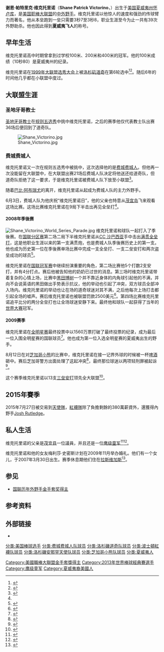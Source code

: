 {{Infobox baseball biography
|name        = 謝恩·維克托里諾<br />Shane Victorino
|image       = Shane Victorino on July 28, 2013.jpg
|image_size  = 280px
|caption     = 
|position    = [[中外野手|中外野手]]
|birth_date  = {{birth date and age|1980|11|30}}
|death_date  =
|birth_place = {{USA}}[[夏威夷州|夏威夷州]][[懷盧庫|懷盧庫]]
|death_place =
|team        = 
|number      = 
|bats        = 右
|throws      = 右
|debutleague = [[美國職棒大聯盟|美國職棒大聯盟]]
|debutdate   = 4月2日
|debutyear   = 2003年
|debutteam   = [[聖地牙哥教士|聖地牙哥教士]]
|finalleague = [[美國職棒大聯盟|美國職棒大聯盟]]
|finaldate   = 10月4日
|finalyear   = 2015年
|finalteam   = [[洛杉磯天使|洛杉磯天使]]
|statyear    = 
|statleague  = [[美國職棒大聯盟|美國職棒大聯盟]]
|stat1label  = [[打擊率|打擊率]]
|stat1value  = .275
|stat2label  = [[安打|安打]]
|stat2value  = 1,274
|stat3label  = [[全壘打|全壘打]]
|stat3value  = 108
|stat4label  = [[打點|打點]]
|stat4value  = 489
|stat5label  = [[盜壘|盜壘]]
|stat5value  = 231
|stat6label  = [[得分_(棒球)|得分]]
|stat6value  = 731
|teams       =
* [[聖地牙哥教士|聖地牙哥教士]]（{{mlby|2003}}）
* [[費城費城人|費城費城人]]（{{mlby|2005}}–{{mlby|2012}}）
* [[洛杉磯道奇|洛杉磯道奇]]（{{mlby|2012}}）
* [[波士頓紅襪|波士頓紅襪]]（{{mlby|2013}}–{{mlby|2015}}）
* [[洛杉磯天使|洛杉磯天使]]（{{mlby|2015}}）
|awards      =
* 2x[[美國職棒大聯盟全明星賽|全明星賽]]（[[2009年美國職棒大聯盟全明星賽|2009]]、[[2011年美國職棒大聯盟全明星賽|2011]]）
* 4x[[美國職棒大聯盟金手套獎|金手套獎]]（2008-2010、2013）
* 2x[[世界大賽|世界大賽]]冠軍 （[[2008年世界大賽|2008]]、[[2013年世界大賽|2013]]）
}}

'''谢恩·帕特里克·维克托里诺'''（'''Shane Patrick Victorino'''，{{bd|1980年|11月30日|||Victorino, Shane}}）出生于[[美国|美国]][[夏威夷州|夏威夷州]][[怀卢库|怀卢库]]，是[[美国职棒大联盟|美国职棒大联盟]]的[[中外野手|中外野手]]。维克托里诺以他惊人的速度和强劲的传球臂力而著名，他从本垒跑到一垒只需要3秒7至3秒8，职业生涯至今为止一共有39次外野助杀。他也因此得到'''夏威夷飞人'''的称号。

==早年生活==
维克托里诺高中时期曾拿到过学校100米、200米和400米的冠军。他的100米成绩（10秒80）是夏威夷州的纪录。

维克托里诺在[[1999年美国职棒大联盟选秀|1999年大联盟选秀大会]]上被[[洛杉矶道奇|洛杉矶道奇]]在第6轮选中<ref name="AederHanaHou">{{cite web |url= http://www.hanahou.com/pages/Magazine.asp?Action=DrawArticle&ArticleID=655&MagazineID=41 |title= The Flyin' Hawaiian |author= Kirk Lee Aeder |work= Hana Hou! Vol. 11, No. 1 February/March 2008 |quote=  |accessdate= 2009-10-15 |archive-date= 2014-04-27 |archive-url= https://web.archive.org/web/20140427025855/http://www.hanahou.com/pages/Magazine.asp?Action=DrawArticle&ArticleID=655&MagazineID=41 |dead-url= no }}</ref><ref name=BR-1999Draft>{{cite web|url=http://www.baseball-reference.com/draft/?year_ID=1999&round=6|title=Baseball Draft: 6th Round of the 1999 June Draft|work=baseball-reference.com|accessdate=2008-10-31|archive-date=2008-10-06|archive-url=https://web.archive.org/web/20081006125119/http://www.baseball-reference.com/draft/?year_ID=1999&round=6|dead-url=no}}</ref>。随后6年的时间他几乎都在小联盟中度过。

==大联盟生涯==
===圣地牙哥教士===
{{MLBy|2002年}}[[圣地牙哥教士|圣地牙哥教士]]在[[规则五选秀|规则五选秀]]中挑中维克托里诺，之后的赛季他仅代表教士队出赛36场后便回到了道奇队。

[[File:Shane_Victorino.jpg|thumb]]

===费城费城人===
{{MLBy|2004年}}维克托里诺又一次在规则五选秀中被挑中，这次选择他的是[[费城费城人|费城费城人]]。但他再一次没能留在大联盟中，在大联盟出赛21场后费城人队决定将他送还给道奇队，但道奇队拒绝了这一要求，于是维克托里诺被费城人队下放至小联盟<ref name=BR-minors>{{cite web|url=http://minors.baseball-reference.com/players.cgi?pid=15121|title=Shane Victorino Statistics (Minor Leagues)|accessdate=2008-10-31|deadurl=yes|archiveurl=https://web.archive.org/web/20081006115716/http://minors.baseball-reference.com/players.cgi?pid=15121|archivedate=2008-10-06}}</ref>。

随着[[巴比·阿布瑞尤|巴比·阿布瑞尤]]的离开，维克托里诺从{{MLBy|2006年}}起成为费城人队的主力外野手。

{{MLBy|2007年}}6月3日，费城人队为他庆祝“维克托里诺日”，他的父亲也特意从[[茂宜岛|茂宜岛]]飞来观看这场比赛。这场比赛维克托里诺在9局下半击出再见全垒打<ref name="AederHanaHou"/>。

====2008年季後赛====
[[File:Shane_Victorino_World_Series_Parade.jpg|thumb]]
{{MLBy|2008年}}维克托里诺和球队一起打入了季後赛。在[[2008年国家联盟分区赛|国联分区赛]]第二场二局下半维克托里诺从[[卡斯登·查尔斯·沙巴西亚|CC 沙巴西亚]]手中击出[[满贯全垒打|满贯全垒打]]，这是他职业生涯以来的第一支满贯炮，也是费城人队季後赛历史上的第一支。他也成为历史第一位在季後赛单场比赛中完成一支全垒打、一支二垒安打和两次盗垒成功的球员<ref>{{cite web | url = http://sports-ak.espn.go.com/mlb/recap?gameId=281002122 | title = Victorino, Myers lift Phillies to 2-0 lead vs. Sabathia, Brewers | work = [[美联社|美联社]] | language = en | accessdate = 2009-10-15 | archive-date = 2011-09-29 | archive-url = https://web.archive.org/web/20110929145056/http://sports-ak.espn.go.com/mlb/recap?gameId=281002122 | dead-url = no }}</ref>。

维克托里诺在[[2008年国家联盟冠军赛|国联冠军赛]]中继续扮演重要的角色，第二场比赛他5个打数2支安打，并有4分打点。赛后他被告知他的奶奶已过世的消息。第三场时维克托里诺带着复杂的心情上场，比赛中[[黑田博树|黑田博树]]一个并不靠近身体的内角球引起他的不满，并向不会说英语的黑田做出手势表示抗议，他的举动也引起了冲突，双方球员全部冲入场内。维克托里诺的举动也让在场的道奇球迷对其不满，之后他每次上场打击都引起全场的嘘声。赛后维克托里诺也被联盟罚款2500美元<ref>{{cite web | url = http://sports.espn.go.com/mlb/news/story?id=3641859 | title = Four players, three coaches fined for on-field actions during NLCS Game 3 | work = [[美联社|美联社]] | language = en | date = 2008-10-13 | accessdate = 2009-10-15 | archive-date = 2012-10-25 | archive-url = https://web.archive.org/web/20121025005608/http://sports.espn.go.com/mlb/news/story?id=3641859 | dead-url = no }}</ref>。第四场比赛维克托里诺追平比分的两分全垒打也让全场球迷安静下来。最终他和球队一起获得了当年的[[2008年世界大赛|世界大赛]]冠军。

====2009赛季====
{{MLBy|2009年}}维克托里诺在[[2009年美国职棒大联盟全明星赛|全明星赛]]最终投票中以1560万票打破了最终投票的纪录，成为最后一位入围全明星赛的国联球员<ref>{{cite web | url = http://www.philly.com/philly/sports/phillies/46476422.html | title = Victorino wins All-Star fan vote | work = 费城询问者报 | accessdate = 2009-10-15 | language = en | archive-date = 2013-11-04 | archive-url = https://web.archive.org/web/20131104074225/http://www.philly.com/philly/sports/phillies/46476422.html | dead-url = no }}</ref>。他也成为第一位入选全明星赛的夏威夷出生的野手。

8月12日在对[[芝加哥小熊|芝加哥小熊]]的比赛中，维克托里诺在接一记界外球的时候被一杯[[啤酒|啤酒]]砸中。赛后芝加哥警方出面处理了这起冲突<ref>{{cite web | url = http://www.philly.com/inquirer/sports/20090814_Phils__Victorino_files_complaint_in_beer_incident.html | title = Phils' Victorino files complaint in beer incident | author = Andy Martino | date = 2009-08-14 | accessdate = 2009-10-15 | language = en | work = 费城询问者报 | archive-date = 2009-11-06 | archive-url = https://web.archive.org/web/20091106052416/http://www.philly.com/inquirer/sports/20090814_Phils__Victorino_files_complaint_in_beer_incident.html | dead-url = no }}</ref>，最终那位球迷以两项轻刑罪被起诉<ref>{{cite web |url=http://msn.foxsports.com/mlb/story/9934784/Cubs-fan-apologizes-for-tossing-beer-from-stands |title=存档副本 |accessdate=2009-10-15 |deadurl=yes |archiveurl=https://web.archive.org/web/20090909002239/http://msn.foxsports.com/mlb/story/9934784/Cubs-fan-apologizes-for-tossing-beer-from-stands |archivedate=2009-09-09 }}</ref>。

这个赛季维克托里诺以13支[[三垒安打|三垒安打]]领先全大联盟<ref>{{cite web | url = http://espn.go.com/mlb/stats/batting/_/seasontype/2/sort/triples/order/true | title = MLB Player Batting Stats - 2009 | work = ESPN | accessdate = 2009-10-15 | archive-date = 2009-10-19 | archive-url = https://web.archive.org/web/20091019170259/http://espn.go.com/mlb/stats/batting/_/seasontype/2/sort/triples/order/true | dead-url = no }}</ref>。

==2015年賽季==
2015年7月27日被交易到[[天使隊|天使隊]]，[[紅襪隊|紅襪隊]]除了負擔剩餘的380萬薪資外，還獲得內野手[[Josh_Rutledge|Josh Rutledge]]。

==私人生活==
维克托里诺的父亲是[[茂宜县_(夏威夷州)|茂宜县]]一位議員，并且还是一位[[鹰级童军|鹰级童军]]<ref name="MauiNews">{{cite web|url=http://www.mauinews.com/page/content.detail/id/509888.html?nav=9|title=Shane stars on big stage|date=2008-10-17|publisher=茂宜新闻报|accessdate=2008-11-01|archive-date=2013-11-03|archive-url=https://web.archive.org/web/20131103110356/http://www.mauinews.com/page/content.detail/id/509888.html?nav=9|dead-url=no}}</ref><ref name="StarBull">{{cite web|url=http://www.starbulletin.com/news/20081019_the_flyin_hawaiian.html|title=The flyin' Hawaiian|last=Kubota|first=Gary|date=2008-10-19|publisher=檀香山星报|accessdate=2008-11-01|archive-date=2009-10-19|archive-url=https://web.archive.org/web/20091019133714/http://www.starbulletin.com/news/20081019_the_flyin_hawaiian.html|dead-url=no}}</ref>。

维克托里诺和他的女友梅利莎·史密斯计划在2009年11月举办婚礼。他们有一个女儿，于2007年3月30日出生。赛季休息期他们住在[[拉斯维加斯|拉斯维加斯]]<ref>{{cite web | url = http://www.philly.com/philly/blogs/phillygossip/Shane_Victorino_to_wed_in_November_09.html | title = Shane Victorino to wed in November '09 | date = 2008-03-10 | accessdate = 2009-10-15 | work = 费城询问者报 | language = en | archive-date = 2013-11-05 | archive-url = https://web.archive.org/web/20131105074615/http://www.philly.com/philly/blogs/phillygossip/Shane_Victorino_to_wed_in_November_09.html | dead-url = no }}</ref>。

==参见==
* [[国联历年外野手金手套奖得主|国联历年外野手金手套奖得主]]

==参考资料==
{{reflist}}

==外部链接==
{{Commonscat|Shane Victorino}}
*{{baseballstats |mlb=425664|espn=5409 |br=v/victosh01|fangraphs=1677 |cube=V/Shane-Victorino}}

{{s-start-collapsible|header={{s-awards}}}}
{{succession box | before = [[麥克·提姆林|麥克·提姆林]] | title = [[盧·賈里格紀念獎|盧·賈里格紀念獎]] | years = 2008年 | after = [[亞伯特·普荷斯|亞伯特·普荷斯]]}}
{{end box}}

{{Lou Gehrig Memorial Award}}
{{2008 World Series Champions}}
{{2013 World Series Champion}}
{{2009年世界棒球經典賽美國隊選手列表}}
{{2013年世界棒球經典賽美國隊選手列表}}

[[分类:美国棒球选手|分类:美国棒球选手]]
[[分类:费城费城人队球员|分类:费城费城人队球员]]
[[分类:洛杉磯道奇队球员|分类:洛杉磯道奇队球员]]
[[分类:波士頓紅襪队球员|分类:波士頓紅襪队球员]]
[[分类:洛杉磯安那罕天使队球员|分类:洛杉磯安那罕天使队球员]]
[[分类:芝加哥小熊队球员|分类:芝加哥小熊队球员]]
[[Category:美國職棒大聯盟金手套獎得主|Category:美國職棒大聯盟金手套獎得主]]
[[Category:2013年世界棒球經典賽選手|Category:2013年世界棒球經典賽選手]]
[[分类:夏威夷人|分类:夏威夷人]]
[[Category:鹰级童军|Category:鹰级童军]]
[[Category:夏威夷裔美國人|Category:夏威夷裔美國人]]

{{DEFAULTSORT:Victorino, Shane}}